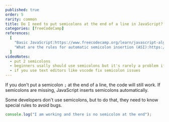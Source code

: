 ```yaml
---
published: true
order: 5
rarity: common
title: Do I need to put semicolons at the end of a line in JavaScript?
categories: [freeCodeCamp]
references:
  [
    "Basic JavaScript:https://www.freecodecamp.org/learn/javascript-algorithms-and-data-structures/basic-javascript",
    "What are the rules for automatic semicolon insertion (ASI):https://stackoverflow.com/questions/2846283/what-are-the-rules-for-javascripts-automatic-semicolon-insertion-asi",
  ]
videoNotes:
  - put 2 semicolons
  - beginners usally should use semicolons but it's rarely a problem if they forget to put it
  - if you use text editors like vscode fix semicolon issues
---
```


If you don't put a semicolon `;` at the end of a line, the code will still work. If semicolons are missing, JavaScript inserts semicolons automatically.

Some developers don't use semicolons, but to do that, they need to know special rules to avoid bugs.

```javascript
console.log("I am working and there is no semicolon at the end");
```

